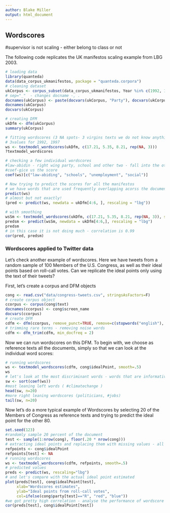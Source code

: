 ```yaml
---
author: Blake Miller
output: html_document
---
```


## Wordscores
#supervisor is not scaling - either belong to class or not

The following code replicates the UK manifestos scaling example from LBG 2003.

```r
# loading data
library(quanteda)
data(data_corpus_ukmanifestos, package = "quanteda.corpora")
# cleaning dataset
ukCorpus <- corpus_subset(data_corpus_ukmanifestos, Year %in% c(1992, 1997) & Party %in% c("Con", "Lab", "LD"))
# sep="_"  - changes docname -, .  
docnames(ukCorpus) <- paste(docvars(ukCorpus, "Party"), docvars(ukCorpus, "Year"), sep="_")
docnames(ukCorpus)
docvars(ukCorpus)

# creating DFM
ukDfm <- dfm(ukCorpus)
summary(ukCorpus)

# fitting wordscores (3 NA spots- 3 virgins texts we do not know anything about but want to score)
# 3values for 1992, 1997
ws <- textmodel_wordscores(ukDfm, c(17.21, 5.35, 8.21, rep(NA, 3)))
?textmodel_wordscores

# checking a few individual wordscores
#law-abidin - right wing party, school and other two - fall into the other side(left political party)
#coef-gice us the score
coef(ws)[c("law-abiding", "schools", "unemployment", "social")]

# Now trying to predict the scores for all the manifestos
# we have words that are used frequently overlapping acorss the document - reason why the score is different from the coef(ws), thus need rescaling
predict(ws)
# almost but not exactly!
(pred <- predict(ws, newdata = ukDfm[4:6, ], rescaling = "lbg"))

# with smoothing
wsSm <- textmodel_wordscores(ukDfm, c(17.21, 5.35, 8.21, rep(NA, 3)), smooth = 1)
predsm <- predict(wsSm, newdata = ukDfm[4:6,], rescaling = "lbg")
predsm
# in this case it is not doing much - correlation is 0.99
cor(pred, predsm)

```

### Wordscores applied to Twitter data

Let's check another example of wordscores. Here we have tweets from a random sample of 100 Members of the U.S. Congress, as well as their ideal points based on roll-call votes. Can we replicate the ideal points only using the text of their tweets?

First, let's create a corpus and DFM objects

```r
cong <- read.csv("data/congress-tweets.csv", stringsAsFactors=F)
# create corpus object
ccorpus <- corpus(cong$text)
docnames(ccorpus) <- cong$screen_name
docvars(ccorpus)
# create DFM
cdfm <- dfm(ccorpus, remove_punct=TRUE, remove=c(stopwords("english"), "t.co", "https", "rt", "amp", "http", "t.c", "can"))
# trimming rare terms - removing noise words 
cdfm <- dfm_trim(cdfm, min_docfreq = 2)
```

Now we can run wordscores on this DFM. To begin with, we choose as reference texts all the documents, simply so that we can look at the individual word scores:

```r
# running wordscores
ws <- textmodel_wordscores(cdfm, cong$idealPoint, smooth=.5)
ws
# let's look at the most discriminant words - words that are informative and not informatice
sw <- sort(coef(ws))
#most leaning left words ( #climatechange )
head(sw, n=20)
#more right leaning wordscores (politicians, #jobs)
tail(sw, n=20)
```

Now let's do a more typical example of Wordscores by selecting 20 of the Members of Congress as reference texts and trying to predict the ideal point for the other 80.

```r
set.seed(123)
#randomly sample 20 percent of the document 
test <- sample(1:nrow(cong), floor(.20 * nrow(cong)))
# extracting ideal points and replacing them with missing values - all of these will serve as virgin texts 
refpoints <- cong$idealPoint
refpoints[test] <- NA
# running wordscores
ws <- textmodel_wordscores(cdfm, refpoints, smooth=.5)
# predicted values
preds <- predict(ws, rescaling="lbg")
# and let's compare with the actual ideal point estimated 
plot(preds[test], cong$idealPoint[test],
     xlab="Wordscores estimates", 
     ylab="Ideal points from roll-call votes",
     col=ifelse(cong$party[test]=="R", "red", "blue"))
#we got pretty high correlation - analyse the performance of wordscore (similar to machine learning)
cor(preds[test], cong$idealPoint[test])
```

